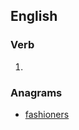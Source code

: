 ==English==

===Verb===
{{head|en|verb form}}

# {{en-third-person singular of|refashion}}

===Anagrams===
* [[fashioners#English|fashioners]]